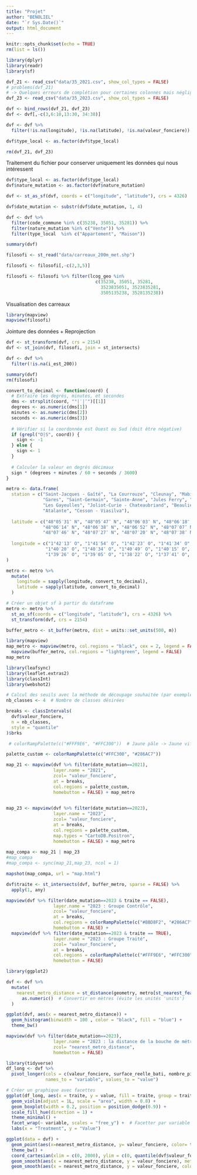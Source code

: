 ```yaml
---
title: "Projet"
author: "BENOLIEL"
date: "`r Sys.Date()`"
output: html_document
---
```


```r
knitr::opts_chunk$set(echo = TRUE)
rm(list = ls())
```

```r
library(dplyr)
library(readr)
library(sf)

dvf_21 <- read_csv("data/35_2021.csv", show_col_types = FALSE)
# problems(dvf_21)
# -> Quelques erreurs de complétion pour certaines colonnes mais négligeables
dvf_23 <- read_csv("data/35_2023.csv", show_col_types = FALSE)

dvf <- bind_rows(dvf_21, dvf_23)
dvf <- dvf[,-c(3,6:10,13:30, 34:38)]

dvf <- dvf %>%
  filter(!is.na(longitude), !is.na(latitude), !is.na(valeur_fonciere))

dvf$type_local <- as.factor(dvf$type_local)

rm(dvf_21, dvf_23)
```

Traitement du fichier pour conserver uniquement les données qui nous intéressent

```r
dvf$type_local <- as.factor(dvf$type_local)
dvf$nature_mutation <- as.factor(dvf$nature_mutation)

dvf <- st_as_sf(dvf, coords = c("longitude", "latitude"), crs = 4326) 

dvf$date_mutation <- substr(dvf$date_mutation, 1, 4)

dvf <- dvf %>% 
  filter(code_commune %in% c(35238, 35051, 35281)) %>% 
  filter(nature_mutation %in% c("Vente")) %>% 
  filter(type_local  %in% c("Appartement", "Maison"))

summary(dvf)
```

```r
filosofi <- st_read("data/carreaux_200m_met.shp")

filosofi <- filosofi[,-c(2,3,5)]

filosofi <- filosofi %>% filter(lcog_geo %in% 
                                  c(35238, 35051, 35281,
                                    3523835051, 3523835281,
                                    3505135238, 3528135238))
```

Visualisation des carreaux 

```r
library(mapview)
mapview(filosofi)
```

Jointure des données + Reprojection

```r
dvf <- st_transform(dvf, crs = 2154)
dvf <- st_join(dvf, filosofi, join = st_intersects)

dvf <- dvf %>%
  filter(!is.na(i_est_200))

summary(dvf)
rm(filosofi)
```


```r
convert_to_decimal <- function(coord) {
  # Extraire les degrés, minutes, et secondes
  dms <- strsplit(coord, "°|′|″")[[1]]
  degrees <- as.numeric(dms[1])
  minutes <- as.numeric(dms[2])
  seconds <- as.numeric(dms[3])
  
  # Vérifier si la coordonnée est Ouest ou Sud (doit être négative)
  if (grepl("O|S", coord)) {
    sign <- -1
  } else {
    sign <- 1
  }
  
  # Calculer la valeur en degrés décimaux
  sign * (degrees + minutes / 60 + seconds / 3600)
}

metro <- data.frame(
  station = c("Saint-Jacques - Gaîté", "La Courrouze", "Cleunay", "Mabilais", "Colombier",
              "Gares", "Saint-Germain", "Sainte-Anne", "Jules Ferry", "Gros-Chêne", 
              "Les Gayeulles", "Joliot-Curie - Chateaubriand", "Beaulieu - Université",
              "Atalante", "Cesson - Viasilva"),
  
  latitude = c("48°05′31″ N", "48°05′47″ N", "48°06′03″ N", "48°06′18″ N", "48°06′21″ N",
              "48°06′14″ N", "48°06′38″ N", "48°06′52″ N", "48°07′07″ N", "48°07′30″ N",
              "48°07′46″ N", "48°07′27″ N", "48°07′20″ N", "48°07′38″ N", "48°07′54″ N"),
  
  longitude = c("1°42′13″ O", "1°41′54″ O", "1°42′23″ O", "1°41′34″ O", "1°40′55″ O",
               "1°40′20″ O", "1°40′34″ O", "1°40′49″ O", "1°40′15″ O", "1°39′52″ O",
               "1°39′26″ O", "1°39′05″ O", "1°38′22″ O", "1°37′41″ O", "1°37′12″ O")
)

metro <- metro %>%
  mutate(
    longitude = sapply(longitude, convert_to_decimal),
    latitude = sapply(latitude, convert_to_decimal)
  )

# Créer un objet sf à partir du dataframe
metro <- metro %>%
  st_as_sf(coords = c("longitude", "latitude"), crs = 4326) %>% 
  st_transform(dvf, crs = 2154)

buffer_metro <- st_buffer(metro, dist = units::set_units(500, m))
```


```r
library(mapview)
map_metro <- mapview(metro, col.regions = "black", cex = 2, legend = FALSE) +
  mapview(buffer_metro, col.regions = "lightgreen", legend = FALSE)
map_metro
```



```r
library(leafsync)
library(leaflet.extras2)
library(classInt)
library(webshot2)

# Calcul des seuils avec la méthode de découpage souhaitée (par exemple, quantiles)
nb_classes <- 4  # Nombre de classes désirées

breaks <- classIntervals(
  dvf$valeur_fonciere, 
  n = nb_classes, 
  style = "quantile"
)$brks

 # colorRampPalette(c("#FFF9E6", "#FFC300"))  # Jaune pâle -> Jaune vif

palette_custom <- colorRampPalette(c("#FFC300", "#286AC7")) 

map_21 <- mapview(dvf %>% filter(date_mutation==2021), 
                  layer.name = "2021",
                  zcol= "valeur_fonciere",
                  at = breaks,
                  col.regions = palette_custom,
                  homebutton = FALSE) + map_metro

  
map_23 <- mapview(dvf %>% filter(date_mutation==2023),
                  layer.name = "2023",
                  zcol= "valeur_fonciere",
                  at = breaks,
                  col.regions = palette_custom,
                  map.types = "CartoDB.Positron",
                  homebutton = FALSE) + map_metro
  
map_compa <- map_21 | map_23
#map_compa
#map_compa <- sync(map_21,map_23, ncol = 1)

mapshot(map_compa, url = "map.html")
```

```r
dvf$traite <- st_intersects(dvf, buffer_metro, sparse = FALSE) %>% 
  apply(1, any) 

mapview(dvf %>% filter(date_mutation==2023 & traite == FALSE),
                  layer.name = "2023 : Groupe Contrôle",
                  zcol= "valeur_fonciere",
                  at = breaks,
                  col.regions = colorRampPalette(c("#BBD8F2", "#286AC7")),
                  homebutton = FALSE) +
  mapview(dvf %>% filter(date_mutation==2023 & traite == TRUE),
                  layer.name = "2023 : Groupe Traité",
                  zcol= "valeur_fonciere",
                  at = breaks,
                  col.regions = colorRampPalette(c("#FFF9E6", "#FFC300")),
                  homebutton = FALSE)
```

```r
library(ggplot2)

dvf <- dvf %>%
  mutate(
    nearest_metro_distance = st_distance(geometry, metro[st_nearest_feature(geometry, metro), ], by_element = TRUE) %>%
      as.numeric()  # Convertir en mètres (évite les unités 'units')
  )

ggplot(dvf, aes(x = nearest_metro_distance)) +
  geom_histogram(binwidth = 100 , color = "black", fill = "blue") +
  theme_bw()

mapview(dvf %>% filter(date_mutation==2023),
                  layer.name = "2023 : la distance de la bouche de métro de ligne B la plus proche",
                  zcol= "nearest_metro_distance",
                  homebutton = FALSE)
```


```r
library(tidyverse)
df_long <- dvf %>%
  pivot_longer(cols = c(valeur_fonciere, surface_reelle_bati, nombre_pieces_principales, men_pauv, ind_snv, log_soc),
               names_to = "variable", values_to = "value")

# Créer un graphique avec facettes
ggplot(df_long, aes(x = traite, y = value, fill = traite, group = traite)) +
  geom_violin(adjust = 1L, scale = "area", width = 0.8) +
  geom_boxplot(width = 0.2, position = position_dodge(0.9)) +
  scale_fill_hue(direction = 1) +
  theme_minimal() +
  facet_wrap(~ variable, scales = "free_y") +  # Facetter par variable avec échelle libre
  labs(x = "Treatment", y = "Value")
```

```r
ggplot(data = dvf) + 
  geom_point(aes(x=nearest_metro_distance, y= valeur_fonciere, color= traite), alpha = 0.6) +
  theme_bw() +
  coord_cartesian(xlim = c(0, 2000), ylim = c(0, quantile(dvf$valeur_fonciere, 0.95, na.rm = TRUE))) +
  geom_smooth(aes(x = nearest_metro_distance, y = valeur_fonciere), method = "lm", se = FALSE, color = "black") + # Régression linéaire globale
  geom_smooth(aes(x = nearest_metro_distance, y = valeur_fonciere, color = traite), method = "lm", se = FALSE, linewidth = 2)  # Régressions conditionnelles par 'traite'
```